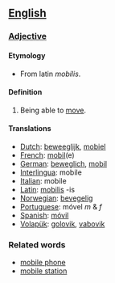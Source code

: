 ==[[English]]==
===[[Adjective]]===
====Etymology====
*From latin ''mobilis''.

====Definition====
#Being able to [[move]].

====Translations====
*[[Dutch]]: [[beweeglijk]], [[mobiel]]
*[[French]]: [[mobil]](e)
*[[German]]: [[beweglich]], [[mobil]]
*[[Interlingua]]: mobile
*[[Italian]]: mobile
*[[Latin]]: [[mobilis]] -is
*[[Norwegian]]: [[bevegelig]]
*[[Portuguese]]: móvel ''m'' & ''f''
*[[Spanish]]: [[móvil]]
*[[Volapük]]: [[golovik]], [[vabovik]]

===Related words===
*[[mobile phone]]
*[[mobile station]]